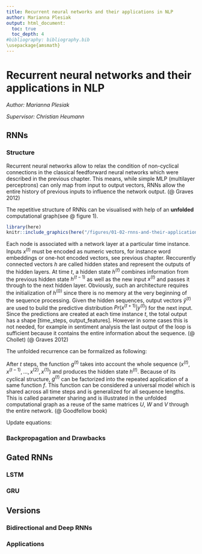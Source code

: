 ```yaml
---
title: Recurrent neural networks and their applications in NLP
author: Marianna Plesiak
output: html_document:
  toc: true
  toc_depth: 4
#bibliography: bibliography.bib
\usepackage{amsmath}
---
```



# Recurrent neural networks and their applications in NLP

*Author: Marianna Plesiak*

*Supervisor: Christian Heumann*


## RNNs 

### Structure

Recurrent neural networks allow to relax the  condition of non-cyclical connections in the classical feedforward neural networks which were described in the previous chapter. This means, while simple MLP (multilayer perceptrons) can only map from input to output vectors, RNNs allow the entire history of previous inputs to influence the network output. (@ Graves 2012)

The repetitive structure of RNNs can be visualised with help of an **unfolded** computational graph(see @ figure 1). 

```r

library(here)
knitr::include_graphics(here("/figures/01-02-rnns-and-their-applications-in-nlp/02_unfolded_graph.png"))
```

Each node is associated with a network layer at a particular time instance. Inputs $x^{(t)}$ must be encoded as numeric vectors, for instance word embeddings or one-hot encoded vectors, see previous chapter. Reccurently connected vectors $h$ are called hidden states and represent the outputs of the hidden layers. At time $t$, a hidden state $h^{(t)}$ combines information from the previous hidden state $h^{(t-1)}$ as well as the new input $x^{(t)}$ and passes it through to the next hidden layer. Obviously, such an architecture requires the initialization of $h^{(0)}$ since there is no memory at the very beginning of the sequence processing. Given the hidden sequences, output vectors $\hat{y}^{(t)}$ are used to build the predictive distribution $Pr(x^{(t+1)}|y^{(t)})$ for the next input. Since the predictions are created at each time instance $t$, the total output has a shape [time_steps, output_features]. However in some cases this is not needed, for example in sentiment analysis the last output of the loop is sufficient because it contains the entire information about the sequence. (@ Chollet) (@ Graves 2012) 

The unfolded recurrence can be formalized as following:


\begin{align}

h^{(t)} & = g^{(t)}(x^{(t)},x^{(t-1)},...,x^{(2)}, x^{(1)}) \\
& = f(h^{(t-1)},x^{(t)}| \theta)  (\#eq:recurrent)
 
\end{align}

 
After $t$ steps, the function $g^{(t)}$ takes into account the whole sequence $(x^{(t)},x^{(t-1)},...,x^{(2)}, x^{(1)})$ and produces the hidden state $h^{(t)}$. Because of its cyclical structure, $g^{(t)}$ can be factorized into the repeated application of a same function $f$. This function can be considered a universal model which is shared across all time steps and is generalized for all sequence lengths. This is called parameter sharing and is illustrated in the unfolded computational graph as a reuse of the same matrices $U$, $W$ and $V$ through the entire network. (@ Goodfellow book)

Update equations:


### Backpropagation and Drawbacks


## Gated RNNs

### LSTM

### GRU

## Versions

### Bidirectional and Deep RNNs

### Applications







